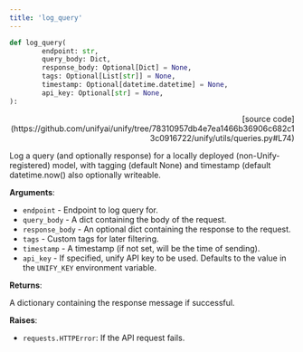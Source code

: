 ```yaml
---
title: 'log_query'
---
```


```python
def log_query(
        endpoint: str,
        query_body: Dict,
        response_body: Optional[Dict] = None,
        tags: Optional[List[str]] = None,
        timestamp: Optional[datetime.datetime] = None,
        api_key: Optional[str] = None,
):
```

<p align="right">[source code](https://github.com/unifyai/unify/tree/78310957db4e7ea1466b36906c682c13c0916722/unify/utils/queries.py#L74)</p>

Log a query (and optionally response) for a locally deployed (non-Unify-registered)
model, with tagging (default None) and timestamp (default datetime.now() also
optionally writeable.

**Arguments**:

- `endpoint` - Endpoint to log query for.
- `query_body` - A dict containing the body of the request.
- `response_body` - An optional dict containing the response to the request.
- `tags` - Custom tags for later filtering.
- `timestamp` - A timestamp (if not set, will be the time of sending).
- `api_key` - If specified, unify API key to be used. Defaults to the value in the `UNIFY_KEY` environment variable.



**Returns**:

A dictionary containing the response message if successful.



**Raises**:

- `requests.HTTPError`: If the API request fails.